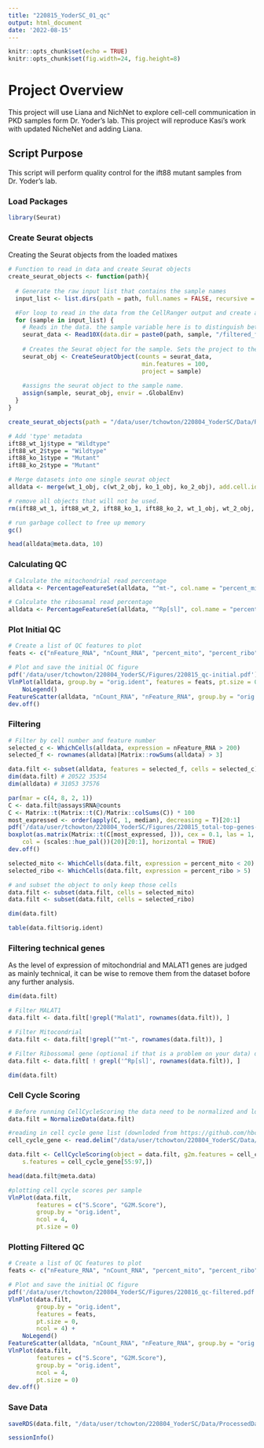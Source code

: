 ```yaml
---
title: "220815_YoderSC_01_qc"
output: html_document
date: '2022-08-15'
---
```


```r
knitr::opts_chunk$set(echo = TRUE)
knitr::opts_chunk$set(fig.width=24, fig.height=8) 
```

# Project Overview
This project will use Liana and NichNet to explore cell-cell communication in PKD samples form Dr. Yoder's lab. This project will reproduce Kasi's work with updated NicheNet and adding Liana.

## Script Purpose
This script will perform quality control for the ift88 mutant samples from Dr. Yoder's lab. 

### Load Packages

```r
library(Seurat)
```

### Create Seurat objects
Creating the Seurat objects from the loaded matixes

```r
# Function to read in data and create Seurat objects
create_seurat_objects <- function(path){
  
  # Generate the raw input list that contains the sample names
  input_list <- list.dirs(path = path, full.names = FALSE, recursive = FALSE)

  #For loop to read in the data from the CellRanger output and create a cooresponding Seurat object. 
  for (sample in input_list) {
    # Reads in the data. the sample variable here is to distinguish between the data directories from the STARsolo output
    seurat_data <- Read10X(data.dir = paste0(path, sample, "/filtered_feature_bc_matrix/"))
    
    # Creates the Seurat object for the sample. Sets the project to the sample name.
    seurat_obj <- CreateSeuratObject(counts = seurat_data,
                                      min.features = 100,
                                      project = sample)
    
    #assigns the seurat object to the sample name.
    assign(sample, seurat_obj, envir = .GlobalEnv)
  }
}

create_seurat_objects(path = "/data/user/tchowton/220804_YoderSC/Data/RawData/")

# Add 'type' metadata
ift88_wt_1j$type = "Wildtype"
ift88_wt_2$type = "Wildtype"
ift88_ko_1$type = "Mutant"
ift88_ko_2$type = "Mutant"

# Merge datasets into one single seurat object
alldata <- merge(wt_1_obj, c(wt_2_obj, ko_1_obj, ko_2_obj), add.cell.ids = c("wt_1", "wt_2", "ko_1", "ko_2"))

# remove all objects that will not be used.
rm(ift88_wt_1, ift88_wt_2, ift88_ko_1, ift88_ko_2, wt_1_obj, wt_2_obj, ko_1_obj, ko_2_obj)

# run garbage collect to free up memory
gc()

head(alldata@meta.data, 10)
```

### Calculating QC

```r
# Calculate the mitochondrial read percentage
alldata <- PercentageFeatureSet(alldata, "^mt-", col.name = "percent_mito")

# Calculate the ribosamal read percentage
alldata <- PercentageFeatureSet(alldata, "^Rp[sl]", col.name = "percent_ribo")

```

### Plot Initial QC
```r
# Create a list of QC features to plot
feats <- c("nFeature_RNA", "nCount_RNA", "percent_mito", "percent_ribo")

# Plot and save the initial QC figure
pdf('/data/user/tchowton/220804_YoderSC/Figures/220815_qc-initial.pdf')
VlnPlot(alldata, group.by = "orig.ident", features = feats, pt.size = 0, ncol = 4) +
    NoLegend()
FeatureScatter(alldata, "nCount_RNA", "nFeature_RNA", group.by = "orig.ident", pt.size = 0.5)
dev.off()
```

### Filtering 

```r
# Filter by cell number and feature number
selected_c <- WhichCells(alldata, expression = nFeature_RNA > 200)
selected_f <- rownames(alldata)[Matrix::rowSums(alldata) > 3]

data.filt <- subset(alldata, features = selected_f, cells = selected_c)
dim(data.filt) # 20522 35354
dim(alldata) # 31053 37576
```

```r
par(mar = c(4, 8, 2, 1))
C <- data.filt@assays$RNA@counts
C <- Matrix::t(Matrix::t(C)/Matrix::colSums(C)) * 100
most_expressed <- order(apply(C, 1, median), decreasing = T)[20:1]
pdf('/data/user/tchowton/220804_YoderSC/Figures/220815_total-top-genes-filtered.pdf')
boxplot(as.matrix(Matrix::t(C[most_expressed, ])), cex = 0.1, las = 1, xlab = "% total count per cell",
    col = (scales::hue_pal())(20)[20:1], horizontal = TRUE)
dev.off()
```

```r
selected_mito <- WhichCells(data.filt, expression = percent_mito < 20)
selected_ribo <- WhichCells(data.filt, expression = percent_ribo > 5)

# and subset the object to only keep those cells
data.filt <- subset(data.filt, cells = selected_mito)
data.filt <- subset(data.filt, cells = selected_ribo)

dim(data.filt)

table(data.filt$orig.ident)
```

### Filtering technical genes
As the level of expression of mitochondrial and MALAT1 genes are judged as mainly technical, it can be wise to remove them from the dataset bofore any further analysis.

```r
dim(data.filt)

# Filter MALAT1
data.filt <- data.filt[!grepl("Malat1", rownames(data.filt)), ]

# Filter Mitocondrial
data.filt <- data.filt[!grepl("^mt-", rownames(data.filt)), ]

# Filter Ribossomal gene (optional if that is a problem on your data) data.filt
data.filt <- data.filt[ ! grepl('^Rp[sl]', rownames(data.filt)), ]

dim(data.filt)
```

### Cell Cycle Scoring

```r
# Before running CellCycleScoring the data need to be normalized and logtransformed.
data.filt = NormalizeData(data.filt)

#reading in cell cycle gene list (downloded from https://github.com/hbc/tinyatlas/blob/master/cell_cycle/Mus_musculus.csv)
cell_cycle_gene <- read.delim("/data/user/tchowton/220804_YoderSC/Data/mouse-cell-cycle-genes.txt", header = FALSE)

data.filt <- CellCycleScoring(object = data.filt, g2m.features = cell_cycle_gene[1:54,],
    s.features = cell_cycle_gene[55:97,])

head(data.filt@meta.data)

#plotting cell cycle scores per sample
VlnPlot(data.filt, 
        features = c("S.Score", "G2M.Score"), 
        group.by = "orig.ident", 
        ncol = 4, 
        pt.size = 0)
```

### Plotting Filtered QC
```r
# Create a list of QC features to plot
feats <- c("nFeature_RNA", "nCount_RNA", "percent_mito", "percent_ribo")

# Plot and save the initial QC figure
pdf('/data/user/tchowton/220804_YoderSC/Figures/220816_qc-filtered.pdf')
VlnPlot(data.filt, 
        group.by = "orig.ident", 
        features = feats, 
        pt.size = 0, 
        ncol = 4) +
    NoLegend()
FeatureScatter(alldata, "nCount_RNA", "nFeature_RNA", group.by = "orig.ident", pt.size = 0.5)
VlnPlot(data.filt, 
        features = c("S.Score", "G2M.Score"), 
        group.by = "orig.ident", 
        ncol = 4, 
        pt.size = 0)
dev.off()
```

### Save Data
```r
saveRDS(data.filt, "/data/user/tchowton/220804_YoderSC/Data/ProcessedData/220816_YoderSC_01-ift88-qc.rds")

sessionInfo()
```
























